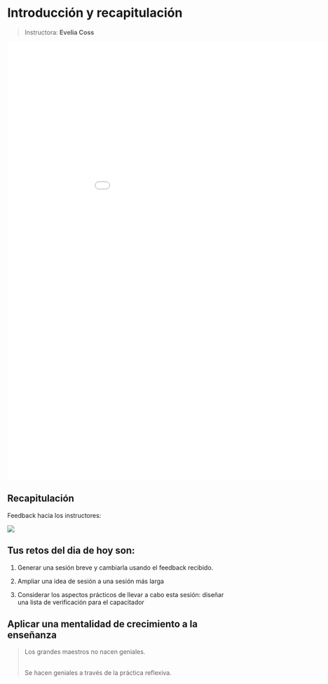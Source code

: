 # Introducción y recapitulación

> Instructora: **Evelia Coss**

![](presentaciones/Dia2_P1_recap_ECoss.pdf){fig-align="center" width="1000" height="1000"}

## **Recapitulación**

Feedback hacia los instructores:

![](figures/feedback_profesores.jpg){fig-align="center"}

::: {.callout-tip icon="false"}
## Tus retos del dia de hoy son:

1.  Generar una sesión breve y cambiarla usando el feedback recibido.

2.  Ampliar una idea de sesión a una sesión más larga

3.  Considerar los aspectos prácticos de llevar a cabo esta sesión: diseñar una lista de verificación para el capacitador
:::

## **Aplicar una mentalidad de crecimiento a la enseñanza**

> Los grandes maestros no nacen geniales.
>
> \
> Se hacen geniales a través de la práctica reflexiva.\
